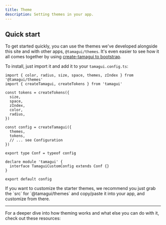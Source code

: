 ```yaml
---
title: Theme
description: Setting themes in your app.
---
```


## Quick start

To get started quickly, you can use the themes we've developed alongside this site and with other apps, `@tamagui/themes`. It's even easier to see how it all comes together by using [create-tamagui to bootstrap](/docs/guides/create-tamagui-app).

To install, just import it and add it to your `tamagui.config.ts`:

```tsx
import { color, radius, size, space, themes, zIndex } from '@tamagui/themes'
import { createTamagui, createTokens } from 'tamagui'

const tokens = createTokens({
  size,
  space,
  zIndex,
  color,
  radius,
})

const config = createTamagui({
  themes,
  tokens,
  // ... see Configuration
})

export type Conf = typeof config

declare module 'tamagui' {
  interface TamaguiCustomConfig extends Conf {}
}

export default config
```

<Notice>
  If you want to customize the starter themes, we recommend you just grab the `src` for
  `@tamagui/themes` and copy/paste it into your app, and customize from there.
</Notice>

---

For a deeper dive into how theming works and what else you can do with it, check out these resources:

<Grid>
  <RouteCard
    title="Theming"
    description="Everything you need to know about theming in Tamagui."
    href="/docs/theme/theming"
  />
  <RouteCard
    title="useTheme"
    description="Accessing theme values at runtime using the useTheme hook."
    href="/docs/theme/use-theme"
  />
  <RouteCard
    title="Colors"
    description="The default Tamagui color palette."
    href="/docs/theme/colors"
  />
  <RouteCard
    title="Tokens"
    description="The default Tamagui tokens list."
    href="/docs/theme/tokens"
  />
</Grid>
